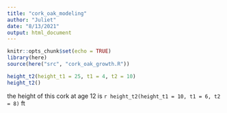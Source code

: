 ```yaml
---
title: "cork_oak_modeling"
author: "Juliet"
date: "8/13/2021"
output: html_document
---
```


```r
knitr::opts_chunk$set(echo = TRUE)
library(here)
source(here("src", "cork_oak_growth.R"))
```

```r
height_t2(height_t1 = 25, t1 = 4, t2 = 10)
height_t2()
```

the height of this cork at age 12 is `r height_t2(height_t1 = 10, t1 = 6, t2 = 8)` ft